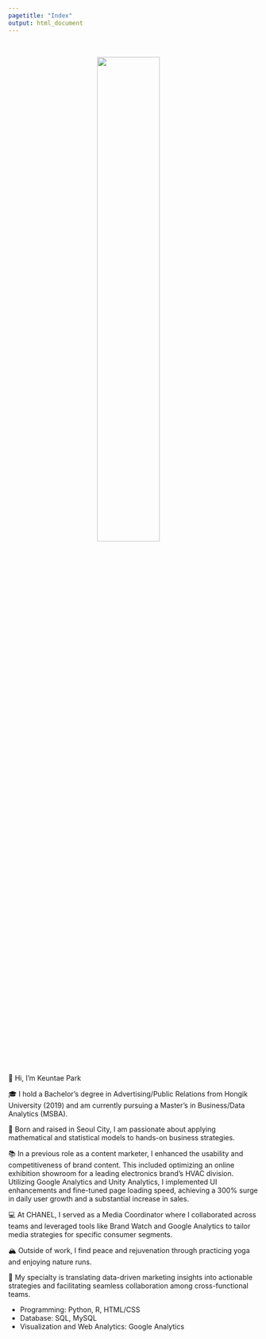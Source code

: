 ```yaml
---
pagetitle: "Index"
output: html_document
---
```


<link rel="stylesheet" href="styles.css" type="text/css">
<link rel="stylesheet" href="site_libs/academicons-1.9.1/css/academicons.min.css"/>

<br>

<p align="center">
<img src="images/profile_pic.jpg" style="width:50%; border:0px solid; margin-right: 20px" align="center">
</p>
<br>

<br><br><br>
👋 Hi, I'm Keuntae Park

🎓 I hold a Bachelor's degree in Advertising/Public Relations from Hongik University (2019) and am currently pursuing a Master's in Business/Data Analytics (MSBA).

🌇 Born and raised in Seoul City, I am passionate about applying mathematical and statistical models to hands-on business strategies.

📚 In a previous role as a content marketer, I enhanced the usability and competitiveness of brand content. This included optimizing an online exhibition showroom for a leading electronics brand's HVAC division. Utilizing Google Analytics and Unity Analytics, I implemented UI enhancements and fine-tuned page loading speed, achieving a 300% surge in daily user growth and a substantial increase in sales.

💻 At CHANEL, I served as a Media Coordinator where I collaborated across teams and leveraged tools like Brand Watch and Google Analytics to tailor media strategies for specific consumer segments.

🏔 Outside of work, I find peace and rejuvenation through practicing yoga and enjoying nature runs.

💪 My specialty is translating data-driven marketing insights into actionable strategies and facilitating seamless collaboration among cross-functional teams.

+ Programming: Python, R, HTML/CSS
+ Database: SQL, MySQL
+ Visualization and Web Analytics: Google Analytics